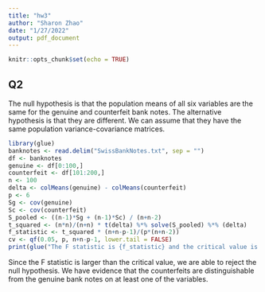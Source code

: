 ```yaml
---
title: "hw3"
author: "Sharon Zhao"
date: "1/27/2022"
output: pdf_document
---
```


```r
knitr::opts_chunk$set(echo = TRUE)

```

## Q2

The null hypothesis is that the population means of all six variables are 
the same for the genuine and counterfeit bank notes. The alternative
hypothesis is that they are different. We can assume that they have the same population variance-covariance matrices. 

```r
library(glue)
banknotes <- read.delim("SwissBankNotes.txt", sep = "")
df <- banknotes
genuine <- df[0:100,]
counterfeit <- df[101:200,]
n <- 100
delta <- colMeans(genuine) - colMeans(counterfeit)
p <- 6
Sg <- cov(genuine)
Sc <- cov(counterfeit)
S_pooled <- ((n-1)*Sg + (n-1)*Sc) / (n+n-2)
t_squared <- (n*n)/(n+n) * t(delta) %*% solve(S_pooled) %*% (delta)
f_statistic <- t_squared * (n+n-p-1)/(p*(n+n-2))
cv <- qf(0.05, p, n+n-p-1, lower.tail = FALSE)
print(glue("The F statistic is {f_statistic} and the critical value is {cv}"))
```

Since the F statistic is larger than the critical value, we are able to 
reject the null hypothesis. We have evidence that the counterfeits are 
distinguishable from the genuine bank notes on at least one of the variables.

